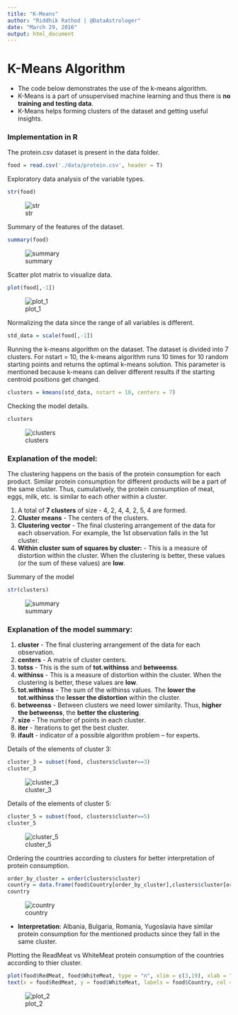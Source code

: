 ```yaml
---
title: "K-Means"
author: "Riddhik Rathod | @DataAstrologer"
date: "March 29, 2016"
output: html_document
---
```


# K-Means Algorithm

* The code below demonstrates the use of the k-means algorithm. 
* K-Means is a part of unsupervised machine learning and thus there is **no training and testing data**.
* K-Means helps forming clusters of the dataset and getting useful insights.


### Implementation in R

The protein.csv dataset is present in the data folder.
```r
food = read.csv('./data/protein.csv', header = T)
```

Exploratory data analysis of the variable types.
```r
str(food)
```
![str](./data/images/str.png)

Summary of the features of the dataset.
```r
summary(food)
```
![summary](./data/images/summary.png)

Scatter plot matrix to visualize data.
```r
plot(food[,-1])
```
![plot_1](./data/images/plot_1.png)

Normalizing the data since the range of all variables is different. 
```r
std_data = scale(food[,-1])
```

Running the k-means algorithm on the dataset. The dataset is divided into 7 clusters. For nstart = 10, the k-means algorithm runs 10 times for 10 random starting points and returns the optimal k-means solution. This parameter is mentioned because k-means can deliver different results if the starting centroid positions get changed. 
```r
clusters = kmeans(std_data, nstart = 10, centers = 7)
```

Checking the model details. 
```r
clusters
```
![clusters](./data/images/clusters.png)


### Explanation of the model:

The clustering happens on the basis of the protein consumption for each product. Similar protein consumption for different products will be a part of the same cluster. Thus, cumulatively, the protein consumption of meat, eggs, milk, etc. is similar to each other within a cluster. 

1. A total of **7 clusters** of size - 4, 2, 4, 4, 2, 5, 4 are formed.
2. **Cluster means** - The centers of the clusters.
3. **Clustering vector** - The final clustering arrangement of the data for each observation. For example, the 1st observation falls in the 1st cluster.  
4. **Within cluster sum of squares by cluster:** - This is a measure of distortion within the cluster. When the clustering is better, these values (or the sum of these values) are **low**.

Summary of the model
```r
str(clusters)
```
![summary](./data/images/summary_2.png)


### Explanation of the model summary:

1. **cluster** - The final clustering arrangement of the data for each observation.
2. **centers** - A matrix of cluster centers.
3. **totss** - This is the sum of **tot.withinss** and **betweenss**.
4. **withinss** - This is a measure of distortion within the cluster. When the clustering is better, these values are **low**.
5. **tot.withinss** - The sum of the withinss values. The **lower the tot.withinss** the **lesser the distortion** within the cluster.
6. **betweenss** - Between clusters we need lower similarity. Thus, **higher the betweenss**, the **better the clustering**. 
7. **size** - The number of points in each cluster.
8. **iter** - Iterations to get the best cluster.
9. **ifault** - indicator of a possible algorithm problem -- for experts.


Details of the elements of cluster 3:
```r
cluster_3 = subset(food, clusters$cluster==3)
cluster_3
```
![cluster_3](./data/images/cluster_3.png)


Details of the elements of cluster 5:
```r
cluster_5 = subset(food, clusters$cluster==5)
cluster_5
```
![cluster_5](./data/images/cluster_5.png)

Ordering the countries according to clusters for better interpretation of protein consumption.
```r
order_by_cluster = order(clusters$cluster)
country = data.frame(food$Country[order_by_cluster],clusters$cluster[order_by_cluster])
country
```
![country](./data/images/country.png)

* **Interpretation**: Albania, Bulgaria, Romania, Yugoslavia have similar protein consumption for the mentioned products since they fall in the same cluster.

Plotting the ReadMeat vs WhiteMeat protein consumption of the countries according to thier cluster. 
```r
plot(food$RedMeat, food$WhiteMeat, type = "n", xlim = c(3,19), xlab = "Red Meat",ylab = "White Meat")
text(x = food$RedMeat, y = food$WhiteMeat, labels = food$Country, col = rainbow(7)[clusters$cluster])
```
![plot_2](./data/images/plot_2.png)
